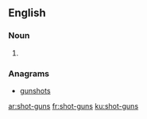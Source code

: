 ==English==

===Noun===
{{head|en}}

# {{plural of|shot-gun}}

===Anagrams===
* [[gunshots#English|gunshots]]

[[ar:shot-guns]]
[[fr:shot-guns]]
[[ku:shot-guns]]